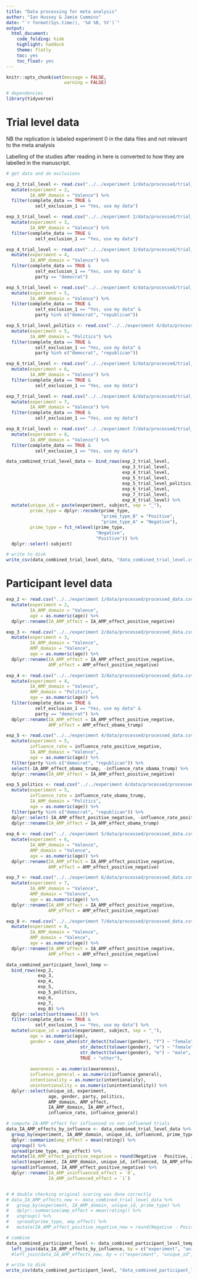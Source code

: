 ```yaml
---
title: "Data processing for meta analysis"
author: "Ian Hussey & Jamie Cummins"
date: "`r format(Sys.time(), '%d %B, %Y')`"
output:
  html_document:
    code_folding: hide
    highlight: haddock
    theme: flatly
    toc: yes
    toc_float: yes
---
```


```r

knitr::opts_chunk$set(message = FALSE,
                      warning = FALSE)

```

```r

# dependencies
library(tidyverse)

```

# Trial level data

NB the replication is labeled experiment 0 in the data files and not relevant to the meta analysis 

Labelling of the studies after reading in here is converted to how they are labelled in the manuscript.

```r

# get data and do exclusions

exp_2_trial_level <- read.csv("../../experiment 1/data/processed/trial_level_ia_amp_positive_negative_data.csv") %>%
  mutate(experiment = 2,
         IA_AMP_domain = "Valence") %>%
  filter(complete_data == TRUE & 
           self_exclusion_1 == "Yes, use my data")

exp_3_trial_level <- read.csv("../../experiment 2/data/processed/trial_level_ia_amp_positive_negative_data.csv") %>%
  mutate(experiment = 3,
         IA_AMP_domain = "Valence") %>%
  filter(complete_data == TRUE & 
           self_exclusion_1 == "Yes, use my data")

exp_4_trial_level <- read.csv("../../experiment 3/data/processed/trial_level_ia_amp_positive_negative_data.csv") %>%
  mutate(experiment = 4,
         IA_AMP_domain = "Valence") %>%
  filter(complete_data == TRUE & 
           self_exclusion_1 == "Yes, use my data" &
           party == "democrat")

exp_5_trial_level <- read.csv("../../experiment 4/data/processed/trial_level_ia_amp_positive_negative_data.csv") %>%
  mutate(experiment = 5,
         IA_AMP_domain = "Valence") %>%
  filter(complete_data == TRUE & 
           self_exclusion_1 == "Yes, use my data" &
           party %in% c("democrat", "republican"))

exp_5_trial_level_politics <- read.csv("../../experiment 4/data/processed/trial_level_ia_amp_obama_trump_data.csv") %>%
  mutate(experiment = 5,
         IA_AMP_domain = "Politics") %>%
  filter(complete_data == TRUE & 
           self_exclusion_1 == "Yes, use my data" &
           party %in% c("democrat", "republican"))

exp_6_trial_level <- read.csv("../../experiment 5/data/processed/trial_level_ia_amp_positive_negative_data.csv") %>%
  mutate(experiment = 6,
         IA_AMP_domain = "Valence") %>%
  filter(complete_data == TRUE & 
           self_exclusion_1 == "Yes, use my data")

exp_7_trial_level <- read.csv("../../experiment 6/data/processed/trial_level_ia_amp_positive_negative_data.csv") %>%
  mutate(experiment = 7,
         IA_AMP_domain = "Valence") %>%
  filter(complete_data == TRUE & 
           self_exclusion_1 == "Yes, use my data")

exp_8_trial_level <- read.csv("../../experiment 7/data/processed/trial_level_ia_amp_positive_negative_data.csv") %>%
  mutate(experiment = 8,
         IA_AMP_domain = "Valence") %>%
  filter(complete_data == TRUE & 
           self_exclusion_1 == "Yes, use my data")

data_combined_trial_level_data <- bind_rows(exp_2_trial_level,
                                            exp_3_trial_level,
                                            exp_4_trial_level,
                                            exp_5_trial_level,
                                            exp_5_trial_level_politics,
                                            exp_6_trial_level,
                                            exp_7_trial_level,
                                            exp_8_trial_level) %>%
  mutate(unique_id = paste(experiment, subject, sep = "_"),
         prime_type = dplyr::recode(prime_type,
                                    "prime_type_B" = "Positive",
                                    "prime_type_A" = "Negative"),
         prime_type = fct_relevel(prime_type,
                                  "Negative",
                                  "Positive")) %>%
  dplyr::select(-subject)

# write to disk 
write_csv(data_combined_trial_level_data, "data_combined_trial_level.csv")

```

# Participant level data

```r

exp_2 <- read.csv("../../experiment 1/data/processed/processed_data.csv") %>%
  mutate(experiment = 2,
         IA_AMP_domain = "Valence",
         age = as.numeric(age)) %>%
  dplyr::rename(IA_AMP_effect = IA_AMP_effect_positive_negative)

exp_3 <- read.csv("../../experiment 2/data/processed/processed_data.csv") %>%
  mutate(experiment = 3,
         IA_AMP_domain = "Valence",
         AMP_domain = "Valence",
         age = as.numeric(age)) %>%
  dplyr::rename(IA_AMP_effect = IA_AMP_effect_positive_negative,
                AMP_effect = AMP_effect_positive_negative)

exp_4 <- read.csv("../../experiment 3/data/processed/processed_data.csv") %>%
  mutate(experiment = 4,
         IA_AMP_domain = "Valence",
         AMP_domain = "Politics",
         age = as.numeric(age)) %>%
  filter(complete_data == TRUE & 
           self_exclusion_1 == "Yes, use my data" &
           party == "democrat") %>%
  dplyr::rename(IA_AMP_effect = IA_AMP_effect_positive_negative,
                AMP_effect = AMP_effect_obama_trump)

exp_5 <- read.csv("../../experiment 4/data/processed/processed_data.csv") %>%
  mutate(experiment = 5,
         influence_rate = influence_rate_positive_negative,
         IA_AMP_domain = "Valence",
         age = as.numeric(age)) %>%
  filter(party %in% c("democrat", "republican")) %>%
  select(-IA_AMP_effect_obama_trump, -influence_rate_obama_trump) %>%
  dplyr::rename(IA_AMP_effect = IA_AMP_effect_positive_negative)

exp_5_politics <- read.csv("../../experiment 4/data/processed/processed_data.csv") %>%
  mutate(experiment = 5,
         influence_rate = influence_rate_obama_trump,
         IA_AMP_domain = "Politics",
         age = as.numeric(age)) %>%
  filter(party %in% c("democrat", "republican")) %>%
  dplyr::select(-IA_AMP_effect_positive_negative, -influence_rate_positive_negative) %>%
  dplyr::rename(IA_AMP_effect = IA_AMP_effect_obama_trump) 
  
exp_6 <- read.csv("../../experiment 5/data/processed/processed_data.csv") %>%
  mutate(experiment = 6,
         IA_AMP_domain = "Valence",
         AMP_domain = "Valence",
         age = as.numeric(age)) %>%
  dplyr::rename(IA_AMP_effect = IA_AMP_effect_positive_negative,
                AMP_effect = AMP_effect_positive_negative) 

exp_7 <- read.csv("../../experiment 6/data/processed/processed_data.csv") %>%
  mutate(experiment = 7,
         IA_AMP_domain = "Valence",
         AMP_domain = "Valence",
         age = as.numeric(age)) %>%
  dplyr::rename(IA_AMP_effect = IA_AMP_effect_positive_negative,
                AMP_effect = AMP_effect_positive_negative) 

exp_8 <- read.csv("../../experiment 7/data/processed/processed_data.csv") %>%
  mutate(experiment = 8,
         IA_AMP_domain = "Valence",
         AMP_domain = "Valence",
         age = as.numeric(age)) %>%
  dplyr::rename(IA_AMP_effect = IA_AMP_effect_positive_negative,
                AMP_effect = AMP_effect_positive_negative)

data_combined_participant_level_temp <- 
  bind_rows(exp_2, 
            exp_3, 
            exp_4, 
            exp_5,
            exp_5_politics, 
            exp_6,
            exp_7,
            exp_8) %>%
  dplyr::select(sort(names(.))) %>%
  filter(complete_data == TRUE & 
           self_exclusion_1 == "Yes, use my data") %>%
  mutate(unique_id = paste(experiment, subject, sep = "_"),
         age = as.numeric(age),
         gender = case_when(str_detect(tolower(gender), "f") ~ "female",
                            str_detect(tolower(gender), "w") ~ "female",
                            str_detect(tolower(gender), "m") ~ "male",
                            TRUE ~ "other"),
         
         awareness = as.numeric(awareness),
         influence_general = as.numeric(influence_general),
         intentionality = as.numeric(intentionality),
         unintentionality = as.numeric(unintentionality)) %>%
  dplyr::select(unique_id, experiment, 
                age, gender, party, politics, 
                AMP_domain, AMP_effect,
                IA_AMP_domain, IA_AMP_effect,
                influence_rate, influence_general)

# compute IA-AMP effect for influenced vs non influened trials
data_IA_AMP_effects_by_influence <- data_combined_trial_level_data %>%
  group_by(experiment, IA_AMP_domain, unique_id, influenced, prime_type) %>%
  dplyr::summarize(amp_effect = mean(rating)) %>%
  ungroup() %>%
  spread(prime_type, amp_effect) %>%
  mutate(IA_AMP_effect_positive_negative = round(Negative - Positive, 2)) %>%
  select(experiment, IA_AMP_domain, unique_id, influenced, IA_AMP_effect_positive_negative) %>%
  spread(influenced, IA_AMP_effect_positive_negative) %>%
  dplyr::rename(IA_AMP_uninfluenced_effect = `0`,
                IA_AMP_influenced_effect = `1`)


# # double checking original scoring was done correctly
# data_IA_AMP_effects_new <- data_combined_trial_level_data %>%
#   group_by(experiment, IA_AMP_domain, unique_id, prime_type) %>%
#   dplyr::summarize(amp_effect = mean(rating)) %>%
#   ungroup() %>%
#   spread(prime_type, amp_effect) %>%
#   mutate(IA_AMP_effect_positive_negative_new = round(Negative - Positive, 2))

# combine
data_combined_participant_level <- data_combined_participant_level_temp %>%
  left_join(data_IA_AMP_effects_by_influence, by = c("experiment", "unique_id", "IA_AMP_domain"))
  #left_join(data_IA_AMP_effects_new, by = c("experiment", "unique_id", "IA_AMP_domain"))

# write to disk 
write_csv(data_combined_participant_level, "data_combined_participant_level.csv")

```

